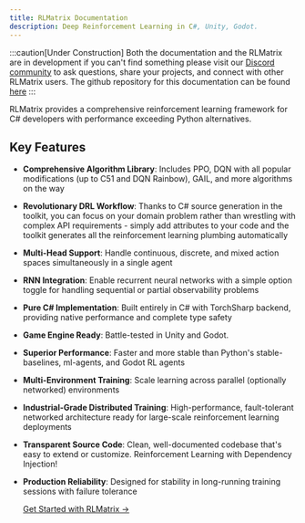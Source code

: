 ```yaml
---
title: RLMatrix Documentation
description: Deep Reinforcement Learning in C#, Unity, Godot.
---
```


:::caution[Under Construction]
Both the documentation and the RLMatrix are in development if you can't find something please visit our [Discord community](https://discord.gg/ppgr44rBHn) to ask questions, share your projects, and connect with other RLMatrix users.
The github repository for this documentation can be found [here](https://github.com/asieradzk/RLMatrixDocumentation)
:::


RLMatrix provides a comprehensive reinforcement learning framework for C# developers with performance exceeding Python alternatives.
## Key Features

- **Comprehensive Algorithm Library**: Includes PPO, DQN with all popular modifications (up to C51 and DQN Rainbow), GAIL, and more algorithms on the way
- **Revolutionary DRL Workflow**: Thanks to C# source generation in the toolkit, you can focus on your domain problem rather than wrestling with complex API requirements - simply add attributes to your code and the toolkit generates all the reinforcement learning plumbing automatically
- **Multi-Head Support**: Handle continuous, discrete, and mixed action spaces simultaneously in a single agent
- **RNN Integration**: Enable recurrent neural networks with a simple option toggle for handling sequential or partial observability problems
- **Pure C# Implementation**: Built entirely in C# with TorchSharp backend, providing native performance and complete type safety
- **Game Engine Ready**: Battle-tested in Unity and Godot.
- **Superior Performance**: Faster and more stable than Python's stable-baselines, ml-agents, and Godot RL agents
- **Multi-Environment Training**: Scale learning across parallel (optionally networked) environments
- **Industrial-Grade Distributed Training**: High-performance, fault-tolerant networked architecture ready for large-scale reinforcement learning deployments
- **Transparent Source Code**: Clean, well-documented codebase that's easy to extend or customize. Reinforcement Learning with Dependency Injection! 
- **Production Reliability**: Designed for stability in long-running training sessions with failure tolerance


    [Get Started with RLMatrix →](/beginner/gettingstarted/)
